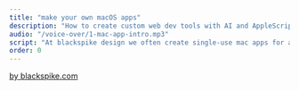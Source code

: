 ```yaml
---
title: "make your own macOS apps"
description: "How to create custom web dev tools with AI and AppleScript"
audio: "/voice-over/1-mac-app-intro.mp3"
script: "At blackspike design we often create single-use mac apps for automating repetitive tasks, like this app, to generate web-ready videos."
order: 0
---
```



<a href='https://www.blackspike.com'>by blackspike.com</a>

<VideoPlayer
  classes="w-[551px] left-[387px] top-[28px]"
  name="ffmpeg-app-demo.optim"
/>

<img
  src="/images/mac-app-icons.png"
  alt=""
  class="drop-shadow-xl absolute z-1 hover:z-10 w-[308px] left-[38px] top-[148px]"
/>